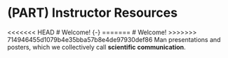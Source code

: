 # (PART) Instructor Resources {-}
<<<<<<< HEAD
# Welcome! {-}
=======
# Welcome!
>>>>>>> 714946455d1079b4e35bba57b8e4de97930def86
Man presentations and posters, which we collectively call __scientific communication__.


